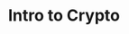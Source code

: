 ---
credit:
- SIGPwny
featured: false
slides: crypto.pdf
tags:
- crypto
- intro
- symmetric encryption
- asymmetric encryption
- passwords
time_start: 2017-02-15T18:00:00.000000Z
title: Intro to Crypto
week_number: 4
---